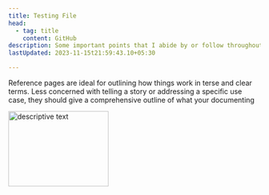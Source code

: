 ```yaml
---
title: Testing File
head:
  - tag: title
    content: GitHub
description: Some important points that I abide by or follow throughout my Workflow
lastUpdated: 2023-11-15t21:59:43.10+05:30

---
```


Reference pages are ideal for outlining how things work in terse and clear terms.
Less concerned with telling a story or addressing a specific use case, they should give a comprehensive outline of what your documenting

<Image
  src={myImportedImage}
  alt="descriptive text"
  width="200"
  height="150"
/>